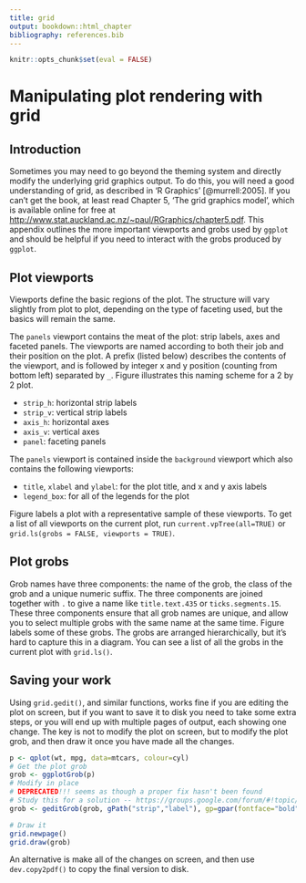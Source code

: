 ```yaml
---
title: grid
output: bookdown::html_chapter
bibliography: references.bib
---
```


```r
knitr::opts_chunk$set(eval = FALSE)
```

# Manipulating plot rendering with grid {#cha:grid}

## Introduction

Sometimes you may need to go beyond the theming system and directly modify the underlying grid graphics output.  To do this, you will need a good understanding of grid, as described in 'R Graphics' [@murrell:2005].  If you can't get the book, at least read Chapter 5, 'The grid graphics model', which is available online for free at  <http://www.stat.auckland.ac.nz/~paul/RGraphics/chapter5.pdf>.  This appendix outlines the more important viewports and grobs used by `ggplot` and should be helpful if you need to interact with the grobs produced by `ggplot`. \index{Grid} \index{Package!grid}

## Plot viewports {#sec:plot-viewports}

Viewports define the basic regions of the plot.  The structure will vary slightly from plot to plot, depending on the type of faceting used, but the basics will remain the same. \index{Viewports} \index{Grid!viewports}

The `panels` viewport contains the meat of the plot: strip labels, axes and faceted panels.  The viewports are named according to both their job and their position on the plot.  A prefix (listed below) describes the contents of the viewport, and is followed by integer x and y position (counting from bottom left) separated by `_`.  Figure \ref{fig:panelvp} illustrates this naming scheme for a 2 by 2 plot.

* `strip_h`: horizontal strip labels
* `strip_v`: vertical strip labels
* `axis_h`: horizontal axes
* `axis_v`: vertical axes
* `panel`: faceting panels

\begin{figure}[htbp]
  \centering
    \includegraphics[width=0.5 \linewidth]{diagrams/grid-panelvp}
  \caption{Naming scheming of the panel viewports.}
  \label{fig:panelvp}
\end{figure}

The `panels` viewport is contained inside the `background` viewport which also contains the following viewports:

* `title`, `xlabel` and `ylabel`: for the plot title, and x and y axis labels
* `legend_box`: for all of the legends for the plot

Figure \ref{fig:viewports} labels a plot with a representative sample of these viewports.  To get a list of all viewports on the current plot, run `current.vpTree(all=TRUE)` or `grid.ls(grobs = FALSE, viewports = TRUE)`.

\begin{figure}[htbp]
  \centering
    \includegraphics[width=\linewidth]{diagrams/grid-viewports}
  \caption{Diagram showing the structure and names of viewports.}
  \label{fig:viewports}
\end{figure}

## Plot grobs {#sec:plot-grobs}

Grob names have three components: the name of the grob, the class of the grob and a unique numeric suffix.  The three components are joined together with `.` to give a name like `title.text.435` or `ticks.segments.15`.  These three components ensure that all grob names are unique, and allow you to select multiple grobs with the same name at the same time.  Figure \ref{fig:grobs} labels some of these grobs.  The grobs are arranged hierarchically, but it's hard to capture this in a diagram.  You can see a list of all the grobs in the current plot with `grid.ls()`.  \index{Grid!grobs}

\begin{figure}[htbp]
  \centering
    \includegraphics[width=\linewidth]{diagrams/grid-grobs}
  \caption{A selection of the most important grobs.}
  \label{fig:grobs}
\end{figure}

<!--
% \section{Editing existing objects on the plot}
% \label{sec:grid-existing}
% 
% From time to time, the theming system will not give you enough control.  This may occur if you want to modify a single element of a plot, like one grid line or a single label.  Where possible, using the theming system will be easier, because using grid will affect a component, but not the space saved for that element.
% 
% Most of the difficulty in modifying elements of the plot is figuring out what the grob you want to modify is called.  Once you have that you can use {\tt grid.gedit}, to locate and then modify that grob. 
% 
% To fully identify a grob, you need to use a \code{gPath}.  A \code{gPath} can either be a string specifying a single grob name, or a sequence of grob names that describe hierarchy to travel down to get to the grob of interest with the {\tt gPath} function.  Using a string will find all grobs with that name regardless of their position in the hierarchy.  For example, {\tt "label"} will find all grobs called label, regardless of where they are.  To be more specific, using {\tt gPath("parent", "child")} will only find grobs named ``child'' with a parent called ``parent''.  For example, {\tt gPath("xaxis", "label")} will locate only labels on the x-axis.
% 
% Modifying a grob requires some knowledge of the different parameters of the grob.  This is where the second part of the grob name is useful, as it will tell you whether you are modifying a line, or a rect or a text grob.  You can get more information by looking at the documentation for that grob, eg. {\tt ?grid.rect, ?grid.text, ?grid.lines}   As well as individual parameters, all grobs share a common set of graphical parameters described in Table \ref{tbl:gpar}. [Specifications](#cha:specifications) describes the values that these may take.
% 
% \begin{table}
%   \begin{center}
%   \begin{tabular}{lll}
%     \toprule
%     Grid parameter & \ggplot aesthetic &  Description \\
%     \midrule
%     lwd & size & Line width (in pts) \\
%     col & colour & Border colour \\
%     fill  & fill & Fill colour \\
%     fontsize & size & Font size (in pts) \\
%     fontface & --- & Font face (bold, italic, ...) \\
%     \bottomrule
%   \end{tabular}
%   \end{center}
%   \caption{Common graphical parameters for grid grobs.  Note that point size is controlled separately.}
%   \label{tbl:gpar}
% \end{table}
% 
% In this example, we edit the font of all labels.
% 
% \begin{alltt}
% qplot(mpg, wt, data = mtcars, facets = . ~ cyl)
% \includegraphics[width=0.75\linewidth]{grid1}
% grid.gedit("text", gp = gpar(fontsize=14, col="red"))
% \includegraphics[width=0.75\linewidth]{grid2}
% \end{alltt}
% % dev.copy2pdf(file = "grid1.pdf", width = 6, height = 3)
% % dev.copy2pdf(file = "grid2.pdf", width = 6, height = 3)
% 
% To edit just one type of label, we need to use the hierarchy of grobs and the {\tt gPath} function:
% 
% \begin{alltt}
% qplot(mpg, wt, data = mtcars, facets = . ~ cyl)
% grid.gedit(gPath("strip","text"), gp = gpar(fontface="bold"))
% \includegraphics[width=0.75\linewidth]{grid3}
% grid.gedit(gPath("axis_h", "text"), gp = gpar(col="red"))
% \includegraphics[width=0.75\linewidth]{grid4}
% \end{alltt}
% % dev.copy2pdf(file = "grid3.pdf", width = 6, height = 3)
% % dev.copy2pdf(file = "grid4.pdf", width = 6, height = 3)
-->

## Saving your work {#sec:grid-save}

Using `grid.gedit()`, and similar functions, works fine if you are editing the plot on screen, but if you want to save it to disk you need to take some extra steps, or you will end up with multiple pages of output, each showing one change.  The key is not to modify the plot on screen, but to modify the plot grob, and then draw it once you have made all the changes. \index{Saving!grid graphics}

```r
p <- qplot(wt, mpg, data=mtcars, colour=cyl)
# Get the plot grob
grob <- ggplotGrob(p)
# Modify in place
# DEPRECATED!!! seems as though a proper fix hasn't been found
# Study this for a solution -- https://groups.google.com/forum/#!topic/ggplot2/iygHrbUNy7w
grob <- geditGrob(grob, gPath("strip","label"), gp=gpar(fontface="bold"))

# Draw it
grid.newpage()
grid.draw(grob)
```

An alternative is make all of the changes on screen, and then use `dev.copy2pdf()` to copy the final version to disk.
